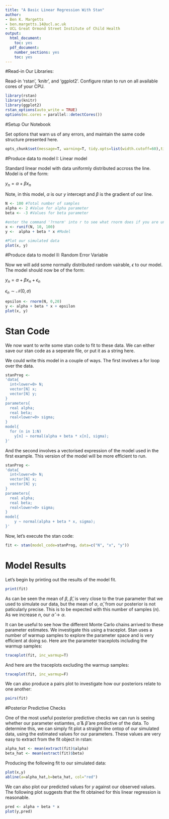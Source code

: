 ```yaml
---
title: "A Basic Linear Regression With Stan"
author:
- Ben K. Margetts
- ben.margetts.14@ucl.ac.uk
- UCL Great Ormond Street Institute of Child Health
output:
  html_document:
    toc: yes
  pdf_document:
    number_sections: yes
    toc: yes
---
```


#Read-in Our Libraries:

Read-in 'rstan', 'knitr', and 'ggplot2'. Configure rstan to run on all available cores of your CPU.
```r
library(rstan)
library(knitr)
library(ggplot2)
rstan_options(auto_write = TRUE)
options(mc.cores = parallel::detectCores())
```


#Setup Our Notebook

Set options that warn us of any errors, and maintain the same code structure presented here.

```r
opts_chunk$set(message=T, warning=T, tidy.opts=list(width.cutoff=60),tidy=F)
```


#Produce data to model I: Linear model

Standard linear model with data uniformly distributed accross the line. Model is of the form:

$y_n = \alpha + \beta x_n$

Note, in this model, $\alpha$ is our $y$ intercept and $\beta$ is the gradient of our line.
```r
N <- 100 #Total number of samples
alpha <- 2 #Value for alpha parameter
beta <- -3 #Values for beta parameter

#enter the command '?rnorm' into r to see what rnorm does if you are unsure.
x <- runif(N, 10, 100)
y <-  alpha + beta * x #Model

#Plot our simulated data
plot(x, y)
```


#Produce data to model II: Random Error Variable

Now we will add some normally distributed random vairable, $\epsilon$ to our model. The model should now be of the form:

$y_n = \alpha + \beta x_n + \epsilon_n$

$\epsilon_n \sim \mathcal{N}(0,\sigma)$
```r
epsilon <- rnorm(N, 0,20)
y <- alpha + beta * x + epsilon
plot(x, y)
```

# Stan Code

We now want to write some stan code to fit to these data. We can either save our stan code as a seperate file, or put it as a string here.

We could write this model in a couple of ways. The first involves a for loop over the data.
```r
stanProg <- 
'data{
  int<lower=0> N;
  vector[N] x;
  vector[N] y;
}
parameters{
  real alpha;
  real beta;
  real<lower=0> sigma;
}
model{
  for (n in 1:N)
    y[n] ~ normal(alpha + beta * x[n], sigma);
}'
```

And the second involves a vectorised expression of the model used in the first example. This version of the model will be more efficient to run.

```r
stanProg <- 
'data{
  int<lower=0> N;
  vector[N] x;
  vector[N] y;
}
parameters{
  real alpha;
  real beta;
  real<lower=0> sigma;
}
model{
    y ~ normal(alpha + beta * x, sigma);
}'
```


Now, let's execute the stan code:

```r
fit <- stan(model_code=stanProg, data=c("N", "x", "y"))
```

# Model Results

Let's begin by printing out the results of the model fit.

```r
print(fit)
```

As can be seen the mean of $\beta$, $\hat{\beta}$, is very close to the true parameter that we used to simulate our data, but the mean of $\alpha$, $\hat{\alpha}$, from our posterior is not paticularly precise. This is to be expected with this number of samples $(n)$. As we increase $n$, our $\hat{\alpha}\rightarrow\alpha$.

It can be useful to see how the different Monte Carlo chains arrived to these parameter estimates. We investigate this using a traceplot. Stan uses a number of warmup samples to explore the parameter space and is very efficient at doing so. Here are the parameter traceplots including the warmup samples:

```r
traceplot(fit, inc_warmup=T)
```

And here are the traceplots excluding the warmup samples:

```r
traceplot(fit, inc_warmup=F)
```


We can also produce a pairs plot to investigate how our posteriors relate to one another:
```r
pairs(fit)
```

#Posterior Predictive Checks

One of the most useful posterior predictive checks we can run is seeing whether our parameter estiamtes, $\hat{\alpha}$ & $\hat{\beta}$ are predictive of the data. To determine this, we can simply fit plot a straight line ontop of our simulated data, using the estimated values for our parameters. These values are very easy to extract from the fit object in rstan:

```r
alpha_hat <- mean(extract(fit)$alpha)
beta_hat <- mean(extract(fit)$beta)
```

Producing the following fit to our simulated data:

```r
plot(x,y)
abline(a=alpha_hat,b=beta_hat, col="red")
```

We can also plot our predicted values for $y$ against our observed values. The following plot suggests that the fit obtained for this linear regression is reasonable.

```r
pred <- alpha + beta * x
plot(y,pred)
```



